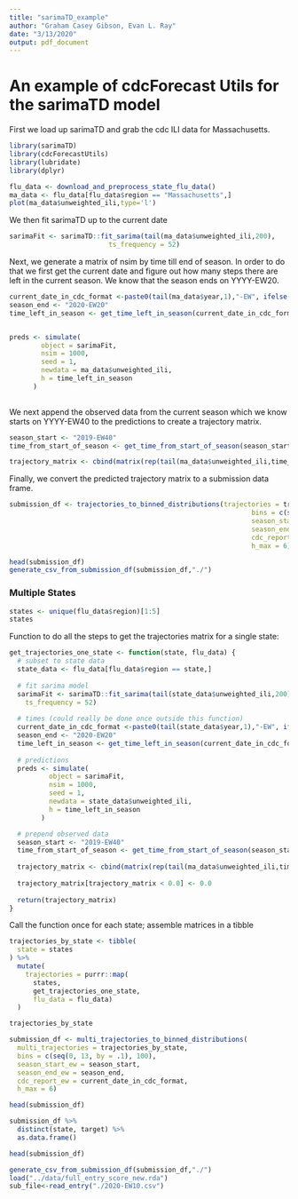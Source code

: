```yaml
---
title: "sarimaTD_example"
author: "Graham Casey Gibson, Evan L. Ray"
date: "3/13/2020"
output: pdf_document
---
```


# An example of cdcForecast Utils for the sarimaTD model

First we load up sarimaTD and grab the cdc ILI data for Massachusetts.

```r
library(sarimaTD)
library(cdcForecastUtils)
library(lubridate)
library(dplyr)
```

```r
flu_data <- download_and_preprocess_state_flu_data()
ma_data <- flu_data[flu_data$region == "Massachusetts",]
plot(ma_data$unweighted_ili,type='l')
```



We then fit sarimaTD up to the current date

```r

sarimaFit <- sarimaTD::fit_sarima(tail(ma_data$unweighted_ili,200),
                         ts_frequency = 52)

```


Next, we generate a matrix of nsim by time till end of season. In order to do that we first get the current date and figure out how many steps there are left in the current season. We know that the season ends on YYYY-EW20.

```r
current_date_in_cdc_format <-paste0(tail(ma_data$year,1),"-EW", ifelse(nchar(tail(ma_data$week,1))==2,tail(ma_data$week,1),paste0("0",tail(ma_data$week,1))))
season_end <- "2020-EW20"
time_left_in_season <- get_time_left_in_season(current_date_in_cdc_format,season_end)


preds <- simulate(
        object = sarimaFit,
        nsim = 1000,
        seed = 1,
        newdata = ma_data$unweighted_ili,
        h = time_left_in_season
      )
   
```

We next append the observed data from the current season which we know starts on YYYY-EW40 to the predictions to create a trajectory matrix. 


```r
season_start <- "2019-EW40"
time_from_start_of_season <- get_time_from_start_of_season(season_start,current_date_in_cdc_format)

trajectory_matrix <- cbind(matrix(rep(tail(ma_data$unweighted_ili,time_from_start_of_season),1000),nrow=1000,byrow = T),preds)

```

Finally, we convert the predicted trajectory matrix to a submission data frame.


```r
submission_df <- trajectories_to_binned_distributions(trajectories = trajectory_matrix,
                                                             bins = c(seq(0,13,by=.1),100),
                                                             season_start_ew = season_start,
                                                             season_end_ew = season_end,
                                                             cdc_report_ew = current_date_in_cdc_format,
                                                             h_max = 6)

head(submission_df)
generate_csv_from_submission_df(submission_df,"./")
```


### Multiple States

```r
states <- unique(flu_data$region)[1:5]
states
```

Function to do all the steps to get the trajectories matrix for a single state:

```r
get_trajectories_one_state <- function(state, flu_data) {
  # subset to state data
  state_data <- flu_data[flu_data$region == state,]
  
  # fit sarima model
  sarimaFit <- sarimaTD::fit_sarima(tail(state_data$unweighted_ili,200),
    ts_frequency = 52)
  
  # times (could really be done once outside this function)
  current_date_in_cdc_format <-paste0(tail(state_data$year,1),"-EW", ifelse(nchar(tail(state_data$week,1))==2,tail(state_data$week,1),paste0("0",tail(state_data$week,1))))
  season_end <- "2020-EW20"
  time_left_in_season <- get_time_left_in_season(current_date_in_cdc_format,season_end)
  
  # predictions
  preds <- simulate(
          object = sarimaFit,
          nsim = 1000,
          seed = 1,
          newdata = state_data$unweighted_ili,
          h = time_left_in_season
        )

  # prepend observed data
  season_start <- "2019-EW40"
  time_from_start_of_season <- get_time_from_start_of_season(season_start,current_date_in_cdc_format)
  
  trajectory_matrix <- cbind(matrix(rep(tail(ma_data$unweighted_ili,time_from_start_of_season),1000),nrow=1000,byrow = T),preds)
  
  trajectory_matrix[trajectory_matrix < 0.0] <- 0.0
  
  return(trajectory_matrix)
}
```

Call the function once for each state; assemble matrices in a tibble

```r
trajectories_by_state <- tibble(
  state = states
) %>%
  mutate(
    trajectories = purrr::map(
      states,
      get_trajectories_one_state,
      flu_data = flu_data)
  )
```

```r
trajectories_by_state
```

```r
submission_df <- multi_trajectories_to_binned_distributions(
  multi_trajectories = trajectories_by_state,
  bins = c(seq(0, 13, by = .1), 100),
  season_start_ew = season_start,
  season_end_ew = season_end,
  cdc_report_ew = current_date_in_cdc_format,
  h_max = 6)
```

```r
head(submission_df)
```

```r
submission_df %>%
  distinct(state, target) %>%
  as.data.frame()

head(submission_df)

generate_csv_from_submission_df(submission_df,"./")
load("../data/full_entry_score_new.rda")
sub_file<-read_entry("./2020-EW10.csv")
```

